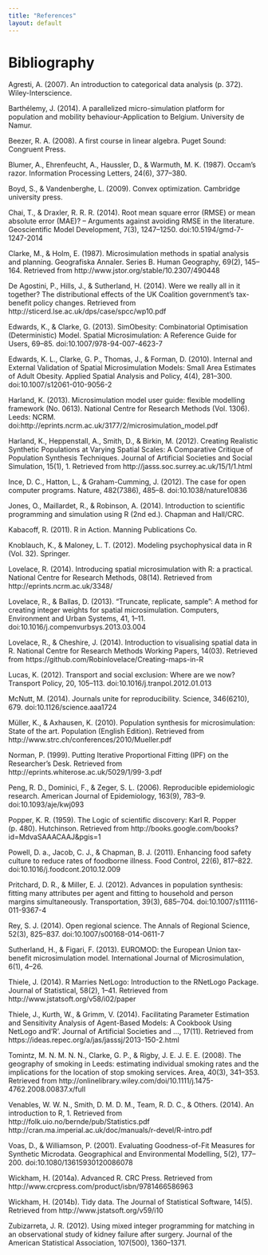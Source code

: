 ```yaml
---
title: "References"
layout: default
---
```


# Bibliography

Agresti, A. (2007). An introduction to categorical data analysis (p. 372). Wiley-Interscience.

Barthélemy, J. (2014). A parallelized micro-simulation platform for population and mobility behaviour-Application to Belgium. University de Namur.

Beezer, R. A. (2008). A first course in linear algebra. Puget Sound: Congruent Press.

Blumer, A., Ehrenfeucht, A., Haussler, D., & Warmuth, M. K. (1987). Occam’s razor. Information Processing Letters, 24(6), 377–380.

Boyd, S., & Vandenberghe, L. (2009). Convex optimization. Cambridge university press.

Chai, T., & Draxler, R. R. R. (2014). Root mean square error (RMSE) or mean absolute error (MAE)? – Arguments against avoiding RMSE in the literature. Geoscientific Model Development, 7(3), 1247–1250. doi:10.5194/gmd-7-1247-2014

Clarke, M., & Holm, E. (1987). Microsimulation methods in spatial analysis and planning. Geografiska Annaler. Series B. Human Geography, 69(2), 145–164. Retrieved from http://www.jstor.org/stable/10.2307/490448

De Agostini, P., Hills, J., & Sutherland, H. (2014). Were we really all in it together? The distributional effects of the UK Coalition government’s tax-benefit policy changes. Retrieved from http://sticerd.lse.ac.uk/dps/case/spcc/wp10.pdf

Edwards, K., & Clarke, G. (2013). SimObesity: Combinatorial Optimisation (Deterministic) Model. Spatial Microsimulation: A Reference Guide for Users, 69–85. doi:10.1007/978-94-007-4623-7

Edwards, K. L., Clarke, G. P., Thomas, J., & Forman, D. (2010). Internal and External Validation of Spatial Microsimulation Models: Small Area Estimates of Adult Obesity. Applied Spatial Analysis and Policy, 4(4), 281–300. doi:10.1007/s12061-010-9056-2

Harland, K. (2013). Microsimulation model user guide: flexible modelling framework (No. 0613). National Centre for Research Methods (Vol. 1306). Leeds: NCRM. doi:http://eprints.ncrm.ac.uk/3177/2/microsimulation_model.pdf

Harland, K., Heppenstall, A., Smith, D., & Birkin, M. (2012). Creating Realistic Synthetic Populations at Varying Spatial Scales: A Comparative Critique of Population Synthesis Techniques. Journal of Artificial Societies and Social Simulation, 15(1), 1. Retrieved from http://jasss.soc.surrey.ac.uk/15/1/1.html

Ince, D. C., Hatton, L., & Graham-Cumming, J. (2012). The case for open computer programs. Nature, 482(7386), 485–8. doi:10.1038/nature10836

Jones, O., Maillardet, R., & Robinson, A. (2014). Introduction to scientific programming and simulation using R (2nd ed.). Chapman and Hall/CRC.

Kabacoff, R. (2011). R in Action. Manning Publications Co.

Knoblauch, K., & Maloney, L. T. (2012). Modeling psychophysical data in R (Vol. 32). Springer.

Lovelace, R. (2014). Introducing spatial microsimulation with R: a practical. National Centre for Research Methods, 08(14). Retrieved from http://eprints.ncrm.ac.uk/3348/

Lovelace, R., & Ballas, D. (2013). “Truncate, replicate, sample”: A method for creating integer weights for spatial microsimulation. Computers, Environment and Urban Systems, 41, 1–11. doi:10.1016/j.compenvurbsys.2013.03.004

Lovelace, R., & Cheshire, J. (2014). Introduction to visualising spatial data in R. National Centre for Research Methods Working Papers, 14(03). Retrieved from https://github.com/Robinlovelace/Creating-maps-in-R

Lucas, K. (2012). Transport and social exclusion: Where are we now? Transport Policy, 20, 105–113. doi:10.1016/j.tranpol.2012.01.013

McNutt, M. (2014). Journals unite for reproducibility. Science, 346(6210), 679. doi:10.1126/science.aaa1724

Müller, K., & Axhausen, K. (2010). Population synthesis for microsimulation: State of the art. Population (English Edition). Retrieved from http://www.strc.ch/conferences/2010/Mueller.pdf

Norman, P. (1999). Putting Iterative Proportional Fitting (IPF) on the Researcher’s Desk. Retrieved from http://eprints.whiterose.ac.uk/5029/1/99-3.pdf

Peng, R. D., Dominici, F., & Zeger, S. L. (2006). Reproducible epidemiologic research. American Journal of Epidemiology, 163(9), 783–9. doi:10.1093/aje/kwj093

Popper, K. R. (1959). The Logic of scientific discovery: Karl R. Popper (p. 480). Hutchinson. Retrieved from http://books.google.com/books?id=MdvaSAAACAAJ&pgis=1

Powell, D. a., Jacob, C. J., & Chapman, B. J. (2011). Enhancing food safety culture to reduce rates of foodborne illness. Food Control, 22(6), 817–822. doi:10.1016/j.foodcont.2010.12.009

Pritchard, D. R., & Miller, E. J. (2012). Advances in population synthesis: fitting many attributes per agent and fitting to household and person margins simultaneously. Transportation, 39(3), 685–704. doi:10.1007/s11116-011-9367-4

Rey, S. J. (2014). Open regional science. The Annals of Regional Science, 52(3), 825–837. doi:10.1007/s00168-014-0611-7

Sutherland, H., & Figari, F. (2013). EUROMOD: the European Union tax-benefit microsimulation model. International Journal of Microsimulation, 6(1), 4–26.

Thiele, J. (2014). R Marries NetLogo: Introduction to the RNetLogo Package. Journal of Statistical, 58(2), 1–41. Retrieved from http://www.jstatsoft.org/v58/i02/paper

Thiele, J., Kurth, W., & Grimm, V. (2014). Facilitating Parameter Estimation and Sensitivity Analysis of Agent-Based Models: A Cookbook Using NetLogo and’R'. Journal of Artificial Societies and …, 17(11). Retrieved from https://ideas.repec.org/a/jas/jasssj/2013-150-2.html

Tomintz, M. N. M. N. N., Clarke, G. P., & Rigby, J. E. J. E. E. (2008). The geography of smoking in Leeds: estimating individual smoking rates and the implications for the location of stop smoking services. Area, 40(3), 341–353. Retrieved from http://onlinelibrary.wiley.com/doi/10.1111/j.1475-4762.2008.00837.x/full

Venables, W. W. N., Smith, D. M. D. M., Team, R. D. C., & Others. (2014). An introduction to R, 1. Retrieved from http://folk.uio.no/bernde/pub/Statistics.pdf http://cran.ma.imperial.ac.uk/doc/manuals/r-devel/R-intro.pdf

Voas, D., & Williamson, P. (2001). Evaluating Goodness-of-Fit Measures for Synthetic Microdata. Geographical and Environmental Modelling, 5(2), 177–200. doi:10.1080/13615930120086078

Wickham, H. (2014a). Advanced R. CRC Press. Retrieved from http://www.crcpress.com/product/isbn/9781466586963

Wickham, H. (2014b). Tidy data. The Journal of Statistical Software, 14(5). Retrieved from http://www.jstatsoft.org/v59/i10

Zubizarreta, J. R. (2012). Using mixed integer programming for matching in an observational study of kidney failure after surgery. Journal of the American Statistical Association, 107(500), 1360–1371.
